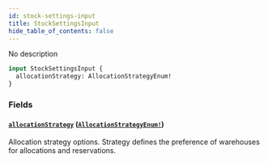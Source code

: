 ```yaml
---
id: stock-settings-input
title: StockSettingsInput
hide_table_of_contents: false
---
```


No description

```graphql
input StockSettingsInput {
  allocationStrategy: AllocationStrategyEnum!
}
```

### Fields

#### [`allocationStrategy`](#) ([`AllocationStrategyEnum!`](../../../developer/api-reference/enums/allocation-strategy-enum))

Allocation strategy options. Strategy defines the preference of warehouses for allocations and reservations.
